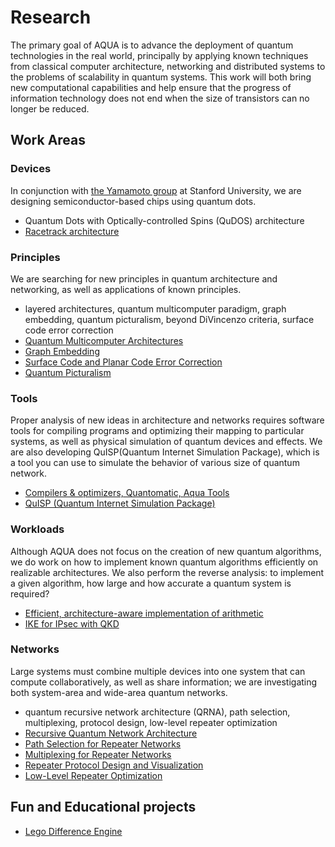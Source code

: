# Research
The primary goal of AQUA is to advance the deployment of quantum technologies in the real world, principally by applying known techniques from classical computer architecture, networking and distributed systems to the problems of scalability in quantum systems. This work will both bring new computational capabilities and help ensure that the progress of information technology does not end when the size of transistors can no longer be reduced.

## Work Areas

### Devices
In conjunction with [the Yamamoto group](http://www.stanford.edu/group/yamamotogroup/) at Stanford University, we are designing semiconductor-based chips using quantum dots.

- Quantum Dots with Optically-controlled Spins (QuDOS) architecture
- [Racetrack architecture](https://aqua.sfc.wide.ad.jp/racetrack.html)

### Principles
We are searching for new principles in quantum architecture and networking, as well as applications of known principles.

- layered architectures, quantum multicomputer paradigm, graph embedding, quantum picturalism, beyond DiVincenzo criteria, surface code error correction
- [Quantum Multicomputer Architectures](https://aqua.sfc.wide.ad.jp/research/qmc/qmc.html)
- [Graph Embedding](https://aqua.sfc.wide.ad.jp/research/graph-embedding/graph-embedding.html)
- [Surface Code and Planar Code Error Correction](https://aqua.sfc.wide.ad.jp/research/planar-code/planar-code.html)
- [Quantum Picturalism](https://aqua.sfc.wide.ad.jp/research/picturalism/quantum-picturalism.html)

### Tools
Proper analysis of new ideas in architecture and networks requires software tools for compiling programs and optimizing their mapping to particular systems, as well as physical simulation of quantum devices and effects.
We are also developing QuISP(Quantum Internet Simulation Package), which is a tool you can use to simulate the behavior of various size of quantum network.

- [Compilers & optimizers, Quantomatic, Aqua Tools](https://aqua.sfc.wide.ad.jp/research/aqua-tools/aqua-tools.html)
- [QuISP (Quantum Internet Simulation Package)](https://aqua.sfc.wide.ad.jp/quisp_website/)

### Workloads
Although AQUA does not focus on the creation of new quantum algorithms, we do work on how to implement known quantum algorithms efficiently on realizable architectures. We also perform the reverse analysis: to implement a given algorithm, how large and how accurate a quantum system is required?

- [Efficient, architecture-aware implementation of arithmetic](https://aqua.sfc.wide.ad.jp/research/arithmetic/arithmetic.html)
- [IKE for IPsec with QKD](https://aqua.sfc.wide.ad.jp/research/ipsecwithqkd.html)

### Networks
Large systems must combine multiple devices into one system that can compute collaboratively, as well as share information; we are investigating both system-area and wide-area quantum networks.

- quantum recursive network architecture (QRNA), path selection, multiplexing, protocol design, low-level repeater optimization
- [Recursive Quantum Network Architecture](https://aqua.sfc.wide.ad.jp/research/repeater-networks/QRNA.html)
- [Path Selection for Repeater Networks](https://aqua.sfc.wide.ad.jp/research/repeater-networks/qDijkstra.html)
- [Multiplexing for Repeater Networks](https://aqua.sfc.wide.ad.jp/research/repeater-networks/muxing.html)
- [Repeater Protocol Design and Visualization](https://aqua.sfc.wide.ad.jp/research/repeater-networks/protocols.html)
- [Low-Level Repeater Optimization](https://aqua.sfc.wide.ad.jp/research/repeater-networks/banded-purification.html)

## Fun and Educational projects
- [Lego Difference Engine](https://aqua.sfc.wide.ad.jp/lego/index.shtml)
